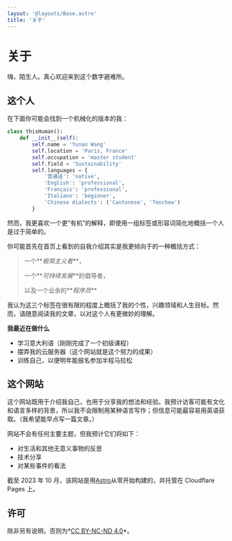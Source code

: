 ```yaml
---
layout: '@layouts/Base.astro'
title: '关于'
---
```



<TranslatedBanner />

# 关于

嗨，陌生人。真心欢迎来到这个数字避难所。

## 这个人

在下面你可能会找到一个机械化的版本的我：

```python
class thisHuman():
    def __init__(self):
        self.name = 'Yunan Wang'
        self.location = 'Paris, France'
        self.occupation = 'master student'
        self.field = 'Sustainability'
        self.languages = {
            '普通话': 'native',
            'English': 'professional',
            'Français': 'professional',
            'Italiano': 'beginner',
            'Chinese dialects': ('Cantonese', 'Teochew')
        }
```

然而，我更喜欢一个更“有机”的解释，即使用一组标签或形容词简化地概括一个人是过于简单的。

你可能首先在首页上看到的自我介绍其实是我更倾向于的一种概括方式：

> 一个**_极简主义者_**，
>
> 一个**_可持续发展_**的倡导者，
>
> 以及一个业余的**_程序员_**

我认为这三个标签在很有限的程度上概括了我的个性，兴趣领域和人生目标。然而，请随意阅读我的文章，以对这个人有更微妙的理解。

**我最近在做什么**

- 学习意大利语（刚刚完成了一个初级课程）
- 摆弄我的云服务器（这个网站就是这个努力的成果）
- 训练自己，以便明年能报名参加半程马拉松

## 这个网站

这个网站既用于介绍我自己，也用于分享我的想法和经验。我预计访客可能有文化和语言多样的背景，所以我不会限制用某种语言写作；但信息可能最容易用英语获取。（我希望能早点写一篇文章。）

网站不会有任何主要主题，但我预计它们将如下：

- 对生活和其他无意义事物的反思
- 技术分享
- 对某些事件的看法

截至 2023 年 10 月，该网站是用[Astro](https://astro.build/)从零开始构建的，并托管在 Cloudflare Pages 上。

## 许可

除非另有说明，否则为*[CC BY-NC-ND 4.0](https://creativecommons.org/licenses/by-nc-nd/4.0/)*。
